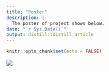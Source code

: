 ```yaml
---
title: "Poster"
description: |
  The poster of project shows below.
date: "`r Sys.Date()`"
output: distill::distill_article
---
```


```r
knitr::opts_chunk$set(echo = FALSE)
```

![](Poster.png)




